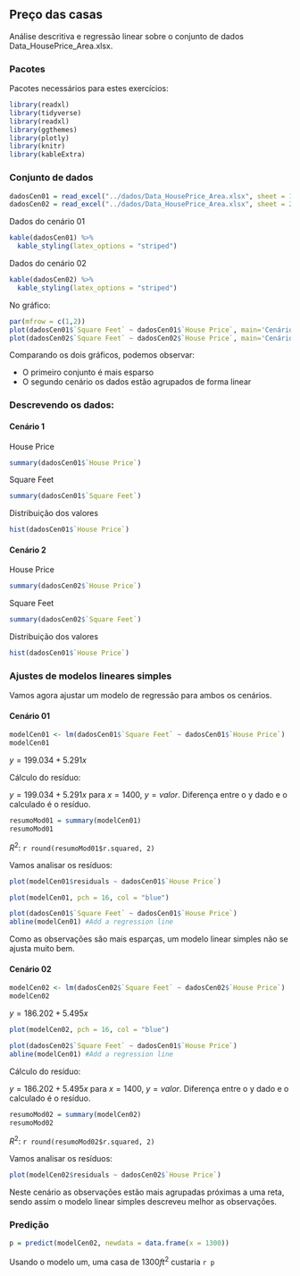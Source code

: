 ## Preço das casas

Análise descritiva e regressão linear sobre o conjunto de dados Data_HousePrice_Area.xlsx.

### Pacotes

Pacotes necessários para estes exercícios:

```{r warning=FALSE}
library(readxl)
library(tidyverse)
library(readxl)
library(ggthemes)
library(plotly)
library(knitr)
library(kableExtra)
```

### Conjunto de dados

```{r}
dadosCen01 = read_excel("../dados/Data_HousePrice_Area.xlsx", sheet = 1)
dadosCen02 = read_excel("../dados/Data_HousePrice_Area.xlsx", sheet = 2)
```

Dados do cenário 01

```{r echo=FALSE}
kable(dadosCen01) %>%
  kable_styling(latex_options = "striped")
```

Dados do cenário 02

```{r echo=FALSE}
kable(dadosCen02) %>%
  kable_styling(latex_options = "striped")
```

No gráfico:

```{r echo=FALSE}
par(mfrow = c(1,2))
plot(dadosCen01$`Square Feet` ~ dadosCen01$`House Price`, main='Cenário 01', col = 2, pch = 5, xlab = 'Square Feet', ylab = 'House Price')
plot(dadosCen02$`Square Feet` ~ dadosCen02$`House Price`, main='Cenário 02', col = 3, pch = 16, xlab = 'Square Feet', ylab = 'House Price')
```

Comparando os dois gráficos, podemos observar:

-   O primeiro conjunto é mais esparso
-   O segundo cenário os dados estão agrupados de forma linear

### Descrevendo os dados:

#### Cenário 1

House Price

```{r}
summary(dadosCen01$`House Price`)
```

Square Feet

```{r}
summary(dadosCen01$`Square Feet`)
```

Distribuição dos valores

```{r}
hist(dadosCen01$`House Price`)
```

#### Cenário 2

House Price

```{r}
summary(dadosCen02$`House Price`)
```

Square Feet

```{r}
summary(dadosCen02$`Square Feet`)
```

Distribuição dos valores

```{r}
hist(dadosCen01$`House Price`)
```

### Ajustes de modelos lineares simples

Vamos agora ajustar um modelo de regressão para ambos os cenários.

#### Cenário 01

```{r}
modelCen01 <- lm(dadosCen01$`Square Feet` ~ dadosCen01$`House Price`)
modelCen01
```

$y = 199.034 + 5.291 x$

Cálculo do resíduo:

$y = 199.034 + 5.291 x$ para $x = 1400$, $y = valor$. Diferença entre o y dado e o calculado é o resíduo.

```{r}
resumoMod01 = summary(modelCen01)
resumoMod01
```

$R^2$: `r round(resumoMod01$r.squared, 2)`


Vamos analisar os resíduos:


```{r}
plot(modelCen01$residuals ~ dadosCen01$`House Price`)
```


```{r}
plot(modelCen01, pch = 16, col = "blue")

plot(dadosCen01$`Square Feet` ~ dadosCen01$`House Price`)
abline(modelCen01) #Add a regression line
```

Como as observações são mais esparças, um modelo linear simples não se ajusta muito bem.


#### Cenário 02

```{r}
modelCen02 <- lm(dadosCen02$`Square Feet` ~ dadosCen02$`House Price`)
modelCen02
```

$y = 186.202 + 5.495 x$


```{r}
plot(modelCen02, pch = 16, col = "blue")

plot(dadosCen02$`Square Feet` ~ dadosCen01$`House Price`)
abline(modelCen01) #Add a regression line
```


Cálculo do resíduo:


$y = 186.202 + 5.495 x$ para $x = 1400$, $y = valor$. Diferença entre o y dado e o calculado é o resíduo.

```{r}
resumoMod02 = summary(modelCen02)
resumoMod02
```


$R^2$: `r round(resumoMod02$r.squared, 2)`

Vamos analisar os resíduos:

```{r}
plot(modelCen02$residuals ~ dadosCen02$`House Price`)
```

Neste cenário as observações estão mais agrupadas próximas a uma reta, sendo assim o modelo linear simples descreveu melhor as observações.

### Predição

```{r}
p = predict(modelCen02, newdata = data.frame(x = 1300))
```
Usando o modelo um, uma casa de $1300 ft^2$ custaria `r p`

